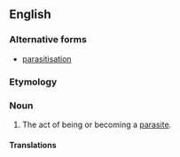 ==English==

===Alternative forms===
* [[parasitisation]]

===Etymology===
{{suffix|en|parasite|ization}}

===Noun===
{{en-noun|~}}

# The act of being or becoming a [[parasite]].

====Translations====
{{trans-top|}}
{{trans-mid}}
{{trans-bottom}}